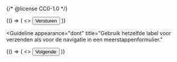 {/* @license CC0-1.0 */}


<Guideline appearance="do" title="Geef duidelijk aan dat een formulier verzonden gaat worden.">
  <Canvas language="html">
    {() => (
      <>
        <button>Versturen</button>
      </>
    )}
  </Canvas>
</Guideline>

<Guideline
  appearance="dont"
  title="Gebruik hetzelfde label voor verzenden als voor de navigatie in een meerstappenformulier."
>
  <Canvas language="html">
    {() => (
      <>
        <button type="submit">Volgende</button>
      </>
    )}
  </Canvas>
</Guideline>
